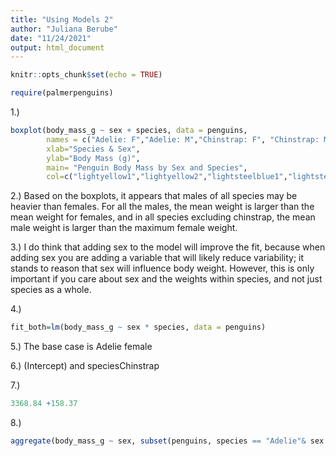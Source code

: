 ```yaml
---
title: "Using Models 2"
author: "Juliana Berube"
date: "11/24/2021"
output: html_document
---
```


```r
knitr::opts_chunk$set(echo = TRUE)
```

```r
require(palmerpenguins)
```

1.)
```r

boxplot(body_mass_g ~ sex + species, data = penguins,
        names = c("Adelie: F","Adelie: M","Chinstrap: F", "Chinstrap: M", "Gentoo: F", "Gentoo: M"),
        xlab="Species & Sex",
        ylab="Body Mass (g)",
        main= "Penguin Body Mass by Sex and Species",
        col=c("lightyellow1","lightyellow2","lightsteelblue1","lightsteelblue2","snow1", "snow2"))
```

2.)
Based on the boxplots, it appears that males of all species may be heavier than females. For all the males, the mean weight is larger than the mean weight for females, and in all species excluding chinstrap, the mean male weight is larger than the maximum female weight. 

3.) 
I do think that adding sex to the model will improve the fit, because when adding sex you are adding a variable that will likely reduce variability; it stands to reason that sex will influence body weight. However, this is only important if you care about sex and the weights within species, and not just species as a whole.

4.)
```r
fit_both=lm(body_mass_g ~ sex * species, data = penguins)
```

5.)
The base case is Adelie female

6.)
(Intercept) and speciesChinstrap

7.)	
```r
3368.84 +158.37
```

8.)
```r
aggregate(body_mass_g ~ sex, subset(penguins, species == "Adelie"& sex == "female"), FUN= mean)
```


